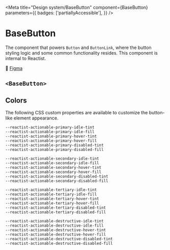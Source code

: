 
<Meta
    title="Design system/BaseButton"
    component={BaseButton}
    parameters={{
        badges: ['partiallyAccessible'],
    }}
/>

# BaseButton

The component that powers `Button` and `ButtonLink`, where the button styling logic and some common
functionality resides. This component is internal to Reactist.

🎨 [Figma](https://www.figma.com/file/LYlWNzvhMDh907l07mPPQk/Product-Web?node-id=4693%3A175143)

## `<BaseButton>`

<Description of={BaseButton} />
<ArgsTable of={BaseButton} />

## Colors

The following CSS custom properties are available to customize the button-like element appearance.

```
--reactist-actionable-primary-idle-tint
--reactist-actionable-primary-idle-fill
--reactist-actionable-primary-hover-tint
--reactist-actionable-primary-hover-fill
--reactist-actionable-primary-disabled-tint
--reactist-actionable-primary-disabled-fill

--reactist-actionable-secondary-idle-tint
--reactist-actionable-secondary-idle-fill
--reactist-actionable-secondary-hover-tint
--reactist-actionable-secondary-hover-fill
--reactist-actionable-secondary-disabled-tint
--reactist-actionable-secondary-disabled-fill

--reactist-actionable-tertiary-idle-tint
--reactist-actionable-tertiary-idle-fill
--reactist-actionable-tertiary-hover-tint
--reactist-actionable-tertiary-hover-fill
--reactist-actionable-tertiary-disabled-tint
--reactist-actionable-tertiary-disabled-fill

--reactist-actionable-destructive-idle-tint
--reactist-actionable-destructive-idle-fill
--reactist-actionable-destructive-hover-tint
--reactist-actionable-destructive-hover-fill
--reactist-actionable-destructive-disabled-tint
--reactist-actionable-destructive-disabled-fill
```
